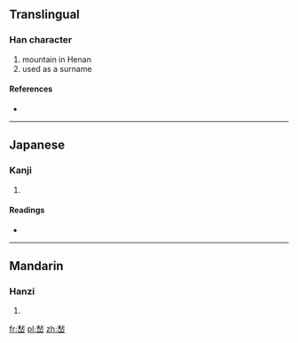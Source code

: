 {{also|嵇}}
==Translingual==

===Han character===
{{Han char|rn=46|rad=山|as=09|sn=12|four=|canj=竹山山 (HUU)}}

# mountain in Henan
# used as a surname

====References====
* {{Han ref|kx=0316.090|dkj=08272|dj=0616.340|hdz=10787.080|uh=5D46|ud=23878}}

----

==Japanese==

===Kanji===
{{ja-kanji|grade=|rs=山09}}

# {{defn|lang=ja|sort=山09}}

====Readings====
* {{ja-readings|on=[[けい]] (kei), [[げい]] (gei)|kun=}}

----

==Mandarin==

===Hanzi===
{{cmn-hanzi|pin=[[jī]] ([[ji1]])|wg=chi<sup>1</sup>}}

# {{defn|lang=cmn|sort=山09}}

[[fr:嵆]]
[[pl:嵆]]
[[zh:嵆]]